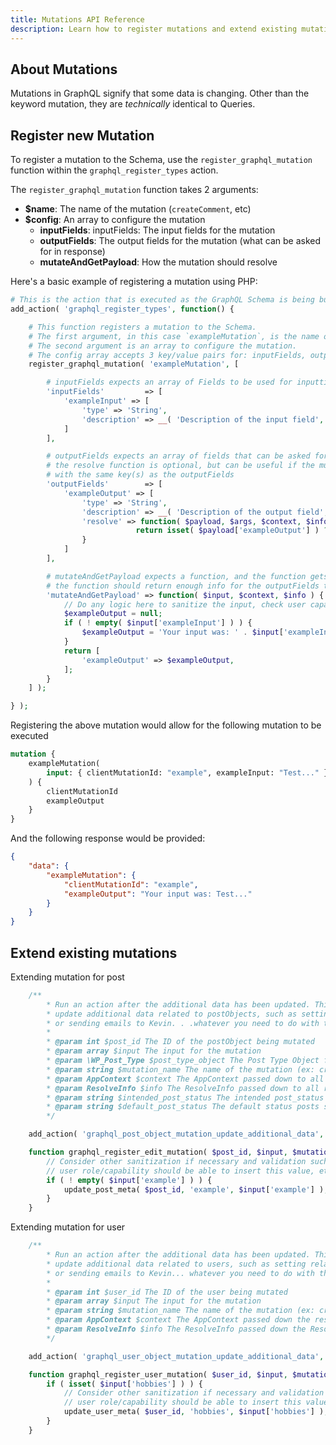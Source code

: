 ```yaml
---
title: Mutations API Reference
description: Learn how to register mutations and extend existing mutations
---
```


## About Mutations

Mutations in GraphQL signify that some data is changing. Other than the keyword mutation, they are _technically_ identical to Queries.

## Register new Mutation

To register a mutation to the Schema, use the `register_graphql_mutation` function within the `graphql_register_types` action.

The `register_graphql_mutation` function takes 2 arguments:

-   **\$name**: The name of the mutation (`createComment`, etc)
-   **\$config**: An array to configure the mutation
    -   **inputFields**: inputFields: The input fields for the mutation
    -   **outputFields**: The output fields for the mutation (what can be asked for in response)
    -   **mutateAndGetPayload**: How the mutation should resolve

Here's a basic example of registering a mutation using PHP:

```php
# This is the action that is executed as the GraphQL Schema is being built.
add_action( 'graphql_register_types', function() {

	# This function registers a mutation to the Schema.
	# The first argument, in this case `exampleMutation`, is the name of the mutation in the Schema
	# The second argument is an array to configure the mutation.
	# The config array accepts 3 key/value pairs for: inputFields, outputFields and mutateAndGetPayload.
	register_graphql_mutation( 'exampleMutation', [

		# inputFields expects an array of Fields to be used for inputting values to the mutation
		'inputFields'         => [
			'exampleInput' => [
				'type' => 'String',
				'description' => __( 'Description of the input field', 'your-textdomain' ),
			]
		],

		# outputFields expects an array of fields that can be asked for in response to the mutation
		# the resolve function is optional, but can be useful if the mutateAndPayload doesn't return an array
		# with the same key(s) as the outputFields
		'outputFields'        => [
			'exampleOutput' => [
				'type' => 'String',
				'description' => __( 'Description of the output field', 'your-textdomain' ),
				'resolve' => function( $payload, $args, $context, $info ) {
                   			return isset( $payload['exampleOutput'] ) ? $payload['exampleOutput'] : null;
				}
			]
		],

		# mutateAndGetPayload expects a function, and the function gets passed the $input, $context, and $info
		# the function should return enough info for the outputFields to resolve with
		'mutateAndGetPayload' => function( $input, $context, $info ) {
			// Do any logic here to sanitize the input, check user capabilities, etc
			$exampleOutput = null;
			if ( ! empty( $input['exampleInput'] ) ) {
				$exampleOutput = 'Your input was: ' . $input['exampleInput'];
			}
			return [
				'exampleOutput' => $exampleOutput,
			];
		}
	] );

} );
```

Registering the above mutation would allow for the following mutation to be executed

```graphql
mutation {
	exampleMutation(
		input: { clientMutationId: "example", exampleInput: "Test..." }
	) {
		clientMutationId
		exampleOutput
	}
}
```

And the following response would be provided:

```json
{
	"data": {
		"exampleMutation": {
			"clientMutationId": "example",
			"exampleOutput": "Your input was: Test..."
		}
	}
}
```

## Extend existing mutations

Extending mutation for post

```php
	/**
		* Run an action after the additional data has been updated. This is a great spot to hook into to
		* update additional data related to postObjects, such as setting relationships, updating additional postmeta,
		* or sending emails to Kevin. . .whatever you need to do with the postObject.
		*
		* @param int $post_id The ID of the postObject being mutated
		* @param array $input The input for the mutation
		* @param \WP_Post_Type $post_type_object The Post Type Object for the type of post being mutated
		* @param string $mutation_name The name of the mutation (ex: create, update, delete)
		* @param AppContext $context The AppContext passed down to all resolvers
		* @param ResolveInfo $info The ResolveInfo passed down to all resolvers
		* @param string $intended_post_status The intended post_status the post should have according to the mutation input
		* @param string $default_post_status The default status posts should use if an intended status wasn't set
		*/

	add_action( 'graphql_post_object_mutation_update_additional_data', 'graphql_register_edit_mutation', 10, 5 );

	function graphql_register_edit_mutation( $post_id, $input, $mutation_name, $context, $info ) {
		// Consider other sanitization if necessary and validation such as which
		// user role/capability should be able to insert this value, etc.
		if ( ! empty( $input['example'] ) ) {
			update_post_meta( $post_id, 'example', $input['example'] );
		}
	}
```

Extending mutation for user

```php
	/**
		* Run an action after the additional data has been updated. This is a great spot to hook into to
		* update additional data related to users, such as setting relationships, updating additional usermeta,
		* or sending emails to Kevin... whatever you need to do with the userObject.
		*
		* @param int $user_id The ID of the user being mutated
		* @param array $input The input for the mutation
		* @param string $mutation_name The name of the mutation (ex: create, update, delete)
		* @param AppContext $context The AppContext passed down the resolve tree
		* @param ResolveInfo $info The ResolveInfo passed down the Resolve Tree
		*/

	add_action( 'graphql_user_object_mutation_update_additional_data', 'graphql_register_user_mutation', 10, 5 );

	function graphql_register_user_mutation( $user_id, $input, $mutation_name, $context, $info ) {
		if ( isset( $input['hobbies'] ) ) {
			// Consider other sanitization if necessary and validation such as which
			// user role/capability should be able to insert this value, etc.
			update_user_meta( $user_id, 'hobbies', $input['hobbies'] );
		}
	}
```
